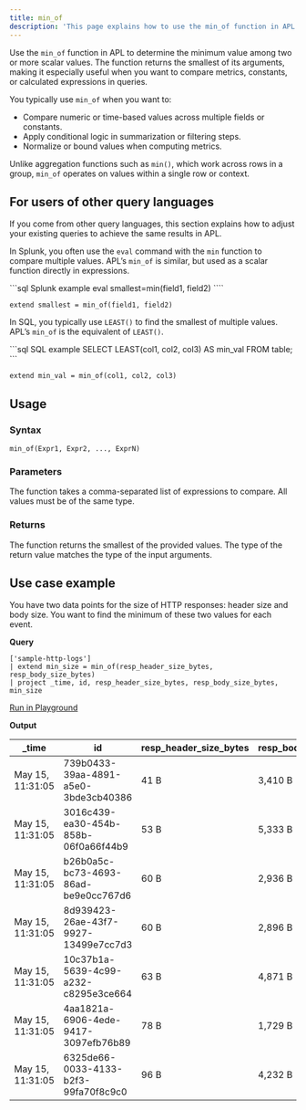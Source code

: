 ```yaml
---
title: min_of
description: 'This page explains how to use the min_of function in APL.'
---
```


Use the `min_of` function in APL to determine the minimum value among two or more scalar values. The function returns the smallest of its arguments, making it especially useful when you want to compare metrics, constants, or calculated expressions in queries.

You typically use `min_of` when you want to:

- Compare numeric or time-based values across multiple fields or constants.
- Apply conditional logic in summarization or filtering steps.
- Normalize or bound values when computing metrics.

Unlike aggregation functions such as `min()`, which work across rows in a group, `min_of` operates on values within a single row or context.

## For users of other query languages

If you come from other query languages, this section explains how to adjust your existing queries to achieve the same results in APL.

<AccordionGroup>
<Accordion title="Splunk SPL users">

In Splunk, you often use the `eval` command with the `min` function to compare multiple values. APL’s `min_of` is similar, but used as a scalar function directly in expressions.

<CodeGroup>
```sql Splunk example
eval smallest=min(field1, field2)
````

```kusto APL equivalent
extend smallest = min_of(field1, field2)
```

</CodeGroup>

</Accordion>
<Accordion title="ANSI SQL users">

In SQL, you typically use `LEAST()` to find the smallest of multiple values. APL’s `min_of` is the equivalent of `LEAST()`.

<CodeGroup>
```sql SQL example
SELECT LEAST(col1, col2, col3) AS min_val FROM table;
```

```kusto APL equivalent
extend min_val = min_of(col1, col2, col3)
```

</CodeGroup>

</Accordion>
</AccordionGroup>

## Usage

### Syntax

```kusto
min_of(Expr1, Expr2, ..., ExprN)
```

### Parameters

The function takes a comma-separated list of expressions to compare. All values must be of the same type.

### Returns

The function returns the smallest of the provided values. The type of the return value matches the type of the input arguments.

## Use case example

You have two data points for the size of HTTP responses: header size and body size. You want to find the minimum of these two values for each event.

**Query**

```kusto
['sample-http-logs']
| extend min_size = min_of(resp_header_size_bytes, resp_body_size_bytes)
| project _time, id, resp_header_size_bytes, resp_body_size_bytes, min_size
```

[Run in Playground](https://play.axiom.co/axiom-play-qf1k/query?initForm=%7B%22apl%22%3A%22%5B'sample-http-logs'%5D%20%7C%20extend%20min_size%20%3D%20min_of(resp_header_size_bytes%2C%20resp_body_size_bytes)%20%7C%20project%20_time%2C%20id%2C%20resp_header_size_bytes%2C%20resp_body_size_bytes%2C%20min_size%22%7D)

**Output**

| _time            | id                                      | resp_header_size_bytes | resp_body_size_bytes | min_size  |
|------------------|-----------------------------------------|------------------------|----------------------|-----------|
| May 15, 11:31:05 | 739b0433-39aa-4891-a5e0-3bde3cb40386    | 41 B               | 3,410 B          | 41    |
| May 15, 11:31:05 | 3016c439-ea30-454b-858b-06f0a66f44b9    | 53 B               | 5,333 B          | 53    |
| May 15, 11:31:05 | b26b0a5c-bc73-4693-86ad-be9e0cc767d6    | 60 B               | 2,936 B          | 60    |
| May 15, 11:31:05 | 8d939423-26ae-43f7-9927-13499e7cc7d3    | 60 B               | 2,896 B          | 60    |
| May 15, 11:31:05 | 10c37b1a-5639-4c99-a232-c8295e3ce664    | 63 B               | 4,871 B          | 63    |
| May 15, 11:31:05 | 4aa1821a-6906-4ede-9417-3097efb76b89    | 78 B               | 1,729 B          | 78    |
| May 15, 11:31:05 | 6325de66-0033-4133-b2f3-99fa70f8c9c0    | 96 B               | 4,232 B          | 96    |
